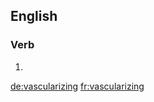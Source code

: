 ==English==

===Verb===
{{head|en|present participle}}

# {{present participle of|vascularize|lang=en}}

[[de:vascularizing]]
[[fr:vascularizing]]